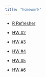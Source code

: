 ```yaml
---
title: "homework"
---
```


-   [R Refresher](R-Refresher.qmd)

-   [HW #2](2-hw.qmd)

-   [HW #3](3-hw.qmd)

-   [HW #4](4-hw.qmd)

-   [HW #5](5-hw.qmd)

-   [HW #6](6-hw.qmd)
